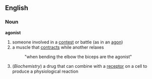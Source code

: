 ==English==
===Noun===
'''agonist'''
#someone involved in a [[contest]] or battle (as in an [[agon]])
#a muscle that [[contracts]] while another relaxes
#:"when bending the elbow the biceps are the agonist"
#(''Biochemistry'') a drug that can combine with a [[receptor]] on a          cell to produce a physiological reaction